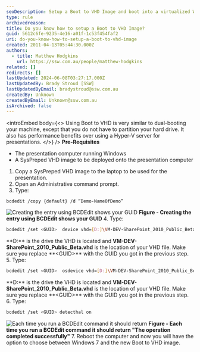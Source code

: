 ```yaml
---
seoDescription: Setup a Boot to VHD Image and boot into a virtualized Windows environment without partitioning your hard drive.
type: rule
archivedreason:
title: Do you know how to setup a Boot to VHD Image?
guid: 5612c6fe-9235-4e16-a01f-1c53f454faf2
uri: do-you-know-how-to-setup-a-boot-to-vhd-image
created: 2011-04-13T05:44:30.000Z
authors:
  - title: Matthew Hodgkins
    url: https://ssw.com.au/people/matthew-hodgkins
related: []
redirects: []
lastUpdated: 2024-06-08T03:27:17.000Z
lastUpdatedBy: Brady Stroud [SSW]
lastUpdatedByEmail: bradystroud@ssw.com.au
createdBy: Unknown
createdByEmail: Unknown@ssw.com.au
isArchived: false
---
```


<introEmbed
  body={<>
Using Boot to VHD is very similar to dual-booting your machine, except that you do not have to partition your hard drive. It also has performance benefits over using a Hyper-V server for presentations.
  </>}
/>
**Pre-Requisites**

- The presentation computer running Windows
- A SysPreped VHD image to be deployed onto the presentation computer

1. Copy a SysPreped VHD image to the laptop to be used for the presentation.
2. Open an Administrative command prompt.
3. Type:

```bash
bcdedit /copy {default} /d “Demo-NameOfDemo”
```

![Creating the entry using BCDEdit shows your GUID](/uploads/rules/do-you-know-how-to-setup-a-boot-to-vhd-image/fig1-creatingentry.png)
**Figure - Creating the entry using BCDEdit shows your GUID** 4. Type:

```bash
bcdedit /set <GUID>  device vhd=[D:]\VM-DEV-SharePoint_2010_Public_Beta.vhd
```

**D:\*\* is the drive the VHD is located and **VM-DEV-SharePoint_2010_Public_Beta.vhd** is the location of your VHD file. Make sure you replace **&lt;GUID&gt;\*\* with the GUID you got in the previous step. 5. Type:

```bash
bcdedit /set <GUID>  osdevice vhd=[D:]\VM-DEV-SharePoint_2010_Public_Beta.vhd
```

**D:\*\* is the drive the VHD is located and **VM-DEV-SharePoint_2010_Public_Beta.vhd** is the location of your VHD file. Make sure you replace **&lt;GUID&gt;\*\* with the GUID you got in the previous step. 6. Type:

```bash
bcdedit /set <GUID> detecthal on
```

![Each time you run a BCDEdit command it should return](/uploads/rules/do-you-know-how-to-setup-a-boot-to-vhd-image/fig2-addguids.png)
**Figure - Each time you run a BCDEdit command it should return "The operation completed successfully"** 7. Reboot the computer and now you will have the option to choose between Windows 7 and the new Boot to VHD image.
